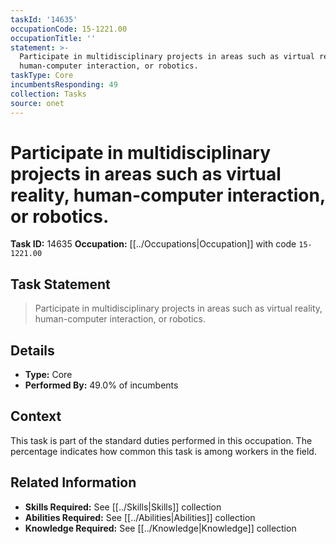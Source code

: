 ```yaml
---
taskId: '14635'
occupationCode: 15-1221.00
occupationTitle: ''
statement: >-
  Participate in multidisciplinary projects in areas such as virtual reality,
  human-computer interaction, or robotics.
taskType: Core
incumbentsResponding: 49
collection: Tasks
source: onet
---
```

# Participate in multidisciplinary projects in areas such as virtual reality, human-computer interaction, or robotics.

**Task ID:** 14635
**Occupation:** [[../Occupations|Occupation]] with code `15-1221.00`

## Task Statement

> Participate in multidisciplinary projects in areas such as virtual reality, human-computer interaction, or robotics.

## Details

- **Type:** Core
- **Performed By:** 49.0% of incumbents

## Context

This task is part of the standard duties performed in this occupation. The percentage indicates how common this task is among workers in the field.

## Related Information

- **Skills Required:** See [[../Skills|Skills]] collection
- **Abilities Required:** See [[../Abilities|Abilities]] collection
- **Knowledge Required:** See [[../Knowledge|Knowledge]] collection
